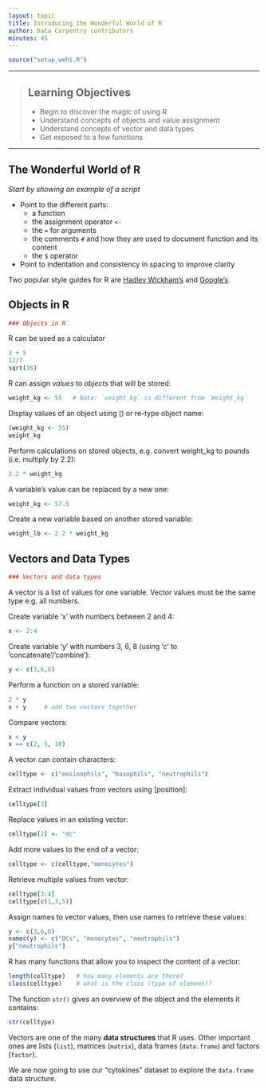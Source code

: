 ```yaml
---
layout: topic
title: Introducing the Wonderful World of R
author: Data Carpentry contributors
minutes: 45
---
```



```r
source("setup_wehi.R")
```

------------

> ## Learning Objectives
>
> * Begin to discover the magic of using R 
> * Understand concepts of objects and value assignment
> * Understand concepts of vector and data types
> * Get exposed to a few functions

------------

## The Wonderful World of R

_Start by showing an example of a script_

* Point to the different parts:
  - a function
  - the assignment operator `<-`
  - the `=` for arguments
  - the comments `#` and how they are used to document function and its content
  - the `$` operator
* Point to indentation and consistency in spacing to improve clarity

Two popular style guides for R are [Hadley Wickham's](http://adv-r.had.co.nz/Style.html) and
[Google's](https://google-styleguide.googlecode.com/svn/trunk/Rguide.xml).


## Objects in R

```r
### Objects in R

```

R can be used as a calculator

```r
3 + 5
12/7
sqrt(16)
```

R can assign _values_ to _objects_ that will be stored:

```r
weight_kg <- 55   # Note: `weight_kg` is different from `Weight_kg`
```

Display values of an object using () or re-type object name:

```r
(weight_kg <- 55)
weight_kg
```

Perform calculations on stored objects, e.g. convert weight_kg to pounds (i.e. multiply by 2.2):

```r
2.2 * weight_kg
```

A variable's value can be replaced by a new one:

```r
weight_kg <- 57.5
```

Create a new variable based on another stored variable:

```r
weight_lb <- 2.2 * weight_kg
```

## Vectors and Data Types

```r
### Vectors and data types

```

A vector is a list of values for one variable. Vector values must be the same type e.g. all numbers. 

Create variable 'x' with numbers between 2 and 4:

```r
x <- 2:4         
```

Create variable 'y' with numbers 3, 6, 8 (using 'c' to 'concatenate'/'combine'):

```r
y <- c(3,6,8)     
```

Perform a function on a stored variable:

```r
2 * y     
x + y     # add two vectors together
```

Compare vectors:

```r
x < y
x == c(2, 5, 10)
```

A vector can contain characters:

```r
celltype <- c("eosinophils", "basophils", "neutrophils")
```

Extract individual values from vectors using [position]:

```r
celltype[3]
```

Replace values in an existing vector:

```r
celltype[2] <- "dc"
```

Add more values to the end of a vector:

```r
celltype <- c(celltype,"monocytes")
```

Retrieve multiple values from vector:

```r
celltype[3:4]
celltype[c(1,3,5)]
```

Assign names to vector values, then use names to retrieve these values:

```r
y <- c(3,6,8) 
names(y) <- c("DCs", "monocytes", "neutrophils")
y["neutrophils"]
```


R has many functions that allow you to inspect the content of a vector:

```r
length(celltype)   # how many elements are there?
class(celltype)    # what is the class (type of element)?
```

The function `str()` gives an overview of the object and the elements it
contains:

```r
str(celltype)
```


Vectors are one of the many **data structures** that R uses. Other important
ones are lists (`list`), matrices (`matrix`), data frames (`data.frame`) and
factors (`factor`).

We are now going to use our "cytokines" dataset to explore the `data.frame` data
structure.
